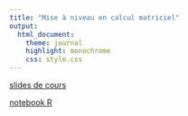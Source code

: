 ```yaml
---
title: "Mise à niveau en calcul matriciel"
output:
  html_document:
    theme: journal
    highlight: monochrome
    css: style.css
---
```


[slides de cours](http://masedki.github.io/enseignements/pdfs/MANmatrice.pdf)

[notebook R](http://masedki.github.io/enseignements/manmatrice/rnb_matrices.html)

